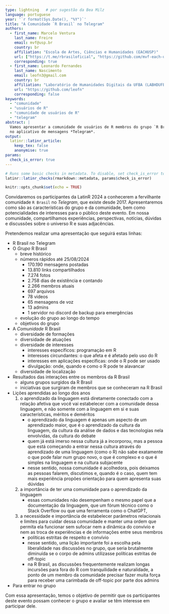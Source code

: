 ```yaml
---
type: lightning   # por sugestão da Bea Milz
language: portuguese
year: '`r format(Sys.Date(), "%Y")`' 
title: "A Comunidade `R Brasil` no Telegram"
authors:
  - first_name: Marcelo Ventura
    last_name: Freire
    email: mvf@usp.br
    country: br
    affiliation: "Escola de Artes, Ciências e Humanidades (EACHUSP)"
    url: ["https://t.me/rbrasiloficial", "https://github.com/mvf-each-usp"]
    corresponding: true
  - first_name: Leonardo Fernandes 
    last_name: Nascimento
    email: leofn3@gmail.com
    country: br
    affiliation: "Laboratório de Humanidades Digitais da UFBA (LABHDUFBA)"
    url: "https://github.com/leofn"
    corresponding: false
keywords: 
  - "comunidade"
  - "usuários de R"
  - "comunidade de usuários de R"
  - "telegram"
abstract: |
  Vamos apresentar a comunidade de usuários de R membros do grupo `R Brasil` 
  no aplicativo de mensagens *Telegram*.
output: 
  latinr::latinr_article:
    keep_tex: false
    anonymise: true
params: 
  check_is_error: true
---
```


```r
# Runs some basic checks in metadata. To disable, set check_is_error to FALSE
latinr::latinr_checks(rmarkdown::metadata, params$check_is_error)
```

```r
knitr::opts_chunk$set(echo = TRUE)
```


Convidaremos os participantes da LatinR 2024 a conhecerem a fervilhante comunidade 
`R Brasil` no *Telegram*, que existe desde 2017. Apresentaremos como são as 
características do grupo e da comunidade, bem como potencialidades de interesses 
para o público deste evento. Em nossa comunidade, compartilhamos experiências, 
perspectivas, notícias, dúvidas e discussões sobre o universo R e suas adjacências.

Pretendemos realizar uma apresentação que seguirá estas linhas:

- R Brasil no Telegram
    <!-- - Mas é *O* R Brasil ou é *A* R Brasil? -->
    <!--     - o *grupo* R Brasil do Telegram -->
    <!--     - a *comunidade* R Brasil de membros do grupo R Brasil  -->
- O *Grupo* R Brasil
    - breve histórico
    <!-- - grupo criado no Telegram por Felipe Barros em 5 de fevereiro de 2017 -->
    - números rápidos até 25/08/2024
        - 170.190 mensagens postadas
        - 13.810 links compartilhados
        - 7.274 fotos
        - 2.758 dias de existência e contando
        - 2.266 membros atuais
        - 697 arquivos
        - 78 videos
        - 65 mensagens de voz
        - 13 admins
        - 1 servidor no discord de backup para emergências
    - evolução do grupo ao longo do tempo
        <!-- - número de membros -->
        <!-- - número de mensagens -->
    - objetivos do grupo
        <!-- - compartilhar conhecimento -->
        <!-- - tirar dúvidas -->
        <!-- - colocar pessoas em contato -->
        <!-- - abrir portas -->
- A *Comunidade* R Brasil
    - diversidade de formações 
        <!-- - biólogos, ecologistas -->
        <!-- - computeiros, estatísticos, matemáticos -->
        <!-- - advogados, jurimestristas -->
        <!-- - geógrafos, geólogos, gestores ambientais -->
        <!-- - médicos, psicólogos, psicometristas -->
        <!-- - mercadólogos, administradores, economistas -->
        <!-- - engenheiros -->
        <!-- - jornalistas -->
        <!-- - entre outras -->
    - diversidade de atuações 
        <!-- - profissionais e estudantes -->
        <!-- - setor público, setor privado e terceiro setor -->
        <!-- - profissionais e pesquisadores acadêmicos -->
        <!-- - freelancers e funcionários -->
    - diversidade de interesses
        - interesses específicos: programação em R
            <!-- - apresentações de dúvidas e dificuldades com código -->
            <!-- - pedidos de colaboração em código e repositórios -->
            <!-- - sugestões, brainstormings e "solution racings" -->
        - interesses circundantes: o que afeta e é afetado pelo uso do R
            <!-- - modelagem e análise de dados  -->
            <!-- - métodos estatísticos, técnicas de machine learning etc. -->
            <!-- - manuseio de dados -->
            <!-- - tecnologias para big data -->
            <!-- - visualização de dados e dashboard -->
            <!-- - raspagem e mineiração de dados -->
            <!-- - desenvolvimento de pacotes -->
            <!-- - ciência de dados e soluções integrativas -->
            <!-- - comparativos de aspectos com outras linguagens -->
            <!-- - interações do R com sistemas operacionais -->
            <!-- - portabilidade de dados entre plataformas e na internet -->
        - interesses em aplicações específicas: onde o R pode ser usado
            <!-- - jurimetria -->
            <!-- - dados ambientais -->
            <!-- - dados georreferenciados -->
            <!-- - dados abertos e transparência pública -->
            <!-- - jornalismo de dados -->
            <!-- - negócios -->
            <!-- - entre outros -->
        - divulgação: onde, quando e como o R pode te alavancar
            <!-- - vagas e oportunidades -->
            <!-- - cursos sobre R e afins -->
    - diversidade de localização
        <!-- - membros originários do Brasil inteiro -->
        <!-- - também há vários portugueses na R Brasil -->
        <!-- - há vários membros localizados fora do Brasil  -->
- Resultados das interações entre os membros da R Brasil
    - alguns grupos surgidos da R Brasil 
        <!-- - Web-scraping Brasil (<https://t.me/+Z4d0O-ZQXsQyNDJk>) -->
        <!-- - Bio-R  -->
        <!-- - Shiny Brasil (<https://t.me/shinybrasi>) -->
    - iniciativas que surgiram de membros que se conheceram na R Brasil
        <!-- - Dadoscope  -->
        <!--     - <https://github.com/dadoscope> -->
        <!--     - <https://revistaforum.com.br/opiniao/2019/7/10/dadoscope-novo-blog-na-forum-traz-jornalismo-de-dados-58299.html> -->
        <!-- - diversas colaborações em freelance -->
        <!-- - várias colaborações acadêmica -->
        <!-- - algumas startups -->
        <!-- - entre outras -->
- Lições aprendidas ao longo dos anos
    1. o aprendizado da linguagem está diretamente conectado com a relação afetiva que você vai estabelecer com a comunidade dessa linguagem, e não somente com a linguagem em si e suas características, méritos e deméritos
        - o aprendizado da linguagem é apenas um aspecto de um aprendizado maior, que é o aprendizado da cultura da linguagem, da cultura da análise de dados e das tecnologias nela envolvidas, da cultura do debate 
        - quem já está imerso nessa cultura já a incorporou, mas a pessoa que está começando a entrar nessa cultura através do aprendizado de uma linguagem (como o R) não sabe exatamente o que pode falar num grupo novo, o que é complexo e o que é simples na linguagem e na cultura subjacente
        - nesse sentido, nossa comunidade é acolhedora, pois deixamos as pessoas falarem, discutimos e, quando é o caso, quem tem mais experiência propões orientação para quem apresenta suas dúvidas
    2. a importância de ter uma comunidade para o aprendizado da linguagem
        - essas comunidades não desempenham o mesmo papel que a documentação da linguagem, que um fórum técnico como o Stack Overflow ou que uma ferramenta como o ChatGPT, 
    3. a necessidade e importância de estabelecer parâmetros relacionais e limites para cuidar dessa comunidade e manter uma ordem que permita ela funcionar sem sufocar nem a dinâmica do convívio e nem as troca de experiências e de informações entre seus membros
        - políticas estritas de respeito e convívio
        - nesse sentido, uma lição importante foi a escolha pela liberalidade nas discussões no grupo, que seria brutalmente diminuída se o corpo de admins utilizasse políticas estritas de off-topic
        - na R Brasil, as discussões frequentemente realizam longas incursões para fora do R com tranquilidade e naturalidade, a ponto de um membro da comunidade precisar fazer muita força para receber uma carimbada de off-topic por parte dos admins
- Para entrar no grupo
    <!-- - <https://t.me/rbrasiloficial> -->


Com essa apresentação, temos o objetivo de permitir que os participantes deste evento possam conhecer o grupo e avaliar se têm interesse em participar dele.
